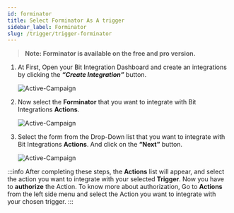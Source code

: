```yaml
---
id: forminator
title: Select Forminator As A trigger
sidebar_label: Forminator
slug: /trigger/trigger-forminator
---
```



> **Note: Forminator is available on the free and pro version.**

1. At First, Open your Bit Integration Dashboard and create an integrations by clicking the **_“Create Integration”_** button.

   <Image src="trigger/forminator/_create-integrations" alt="Active-Campaign" w="1020" h="350" />

2. Now select the **Forminator** that you want to integrate with Bit Integrations **Actions**.

   <Image src="trigger/forminator/_select-trigger" alt="Active-Campaign" w="1020" h="350" />

3. Select the form from the Drop-Down list that you want to integrate with Bit Integrations **Actions**. And click on the **“Next”** button.

   <Image src="trigger/forminator/_forminator" alt="Active-Campaign" w="1020" h="350" />

:::info
  After completing these steps, the **Actions** list will appear, and select the action you want to integrate with your selected **Trigger**. Now you have to **authorize** the Action. To know more about authorization, Go to **Actions** from the left side menu and select the Action you want to integrate with your chosen trigger.
:::
